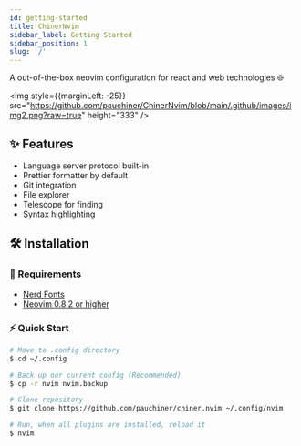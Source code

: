 ```yaml
---
id: getting-started
title: ChinerNvim
sidebar_label: Getting Started
sidebar_position: 1
slug: '/'
---
```


A out-of-the-box neovim configuration for react and web technologies 🌐

<img style={{marginLeft: -25}} src="https://github.com/pauchiner/ChinerNvim/blob/main/.github/images/img2.png?raw=true" height="333" />

## ✨ Features
- Language server protocol built-in
- Prettier formatter by default 
- Git integration
- File explorer
- Telescope for finding
- Syntax highlighting

## 🛠️ Installation

### 🧾 Requirements
- [Nerd Fonts](https://www.nerdfonts.com/font-downloads)
- [Neovim 0.8.2 or higher](https://github.com/neovim/neovim/releases/tag/v0.8.2)

### ⚡ Quick Start
```bash
# Move to .config directory
$ cd ~/.config

# Back up our current config (Recommended)
$ cp -r nvim nvim.backup

# Clone repository
$ git clone https://github.com/pauchiner/chiner.nvim ~/.config/nvim

# Run, when all plugins are installed, reload it 
$ nvim
```
